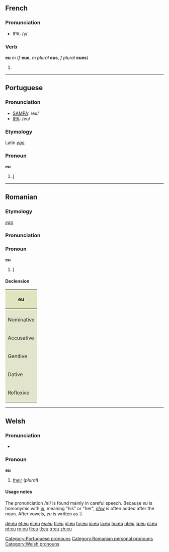 {{see|Eu|EU|.eu}}



==French==
===Pronunciation===
*IPA: /y/
===Verb===
'''eu''' ''m'' (''f'' '''eue''', ''m plural'' '''eus''', ''f plural'' '''eues''')

# {{past participle of|avoir|lang=French}}

----

==Portuguese==
===Pronunciation===
*[[w:SAMPA|SAMPA]]: /eu/
*[[w:IPA|IPA]]: /eu/
===Etymology===
Latin ''[[ego]]''
===Pronoun===
'''eu'''

# [[I]]

[[Category:Portuguese pronouns]]

----

==Romanian==

===Etymology===
{{L.|ro}} ''[[ego]]''

===Pronunciation===
{{IPA|/jew/}}

===Pronoun===
'''eu'''

# [[I]]

====Declension====
{| style="width:30em;background:#F0F0F0"

|-
! colspan="3" style="background:#e2e4c0" | eu

|-
| style="background:#e2e4cb" | 
! style="background:#e2e4cb" | stressed
! style="background:#e2e4cb" | unstressed

|-
! style="height:3em;background:#e2e4cb" | Nominative
| align="center"| eu
| 

|-
! style="height:3em;background:#e2e4cb" | Accusative
| align="center"| (pe) [[mine]]
| align="center"| [[mă]]

|-
! style="height:3em;background:#e2e4cb" | Genitive
| align="center"| [[meu]]
| 

|-
! style="height:3em;background:#e2e4cb" | Dative
| align="center"| [[mie]]
| align="center"| [[îmi]]

|-
! style="height:3em;background:#e2e4cb" | Reflexive
| align="center"| [[mă]]
| 
|}

[[Category:Romanian personal pronouns]]

----

==Welsh==

===Pronunciation===
*{{IPA|/i/; /əi/}}

===Pronoun===
'''eu'''

# [[their]] (''plural'')

====Usage notes====
The pronunciation /əi/ is found mainly in careful speech. Because ''eu'' is homonymic with ''[[ei#Welsh|ei]]'', meaning "his" or "her", ''[[nhw]]'' is often added after the noun. After vowels, ''eu'' is written as ''[['i#Welsh|’i]]''.

[[Category:Welsh pronouns]]

[[de:eu]]
[[et:eu]]
[[el:eu]]
[[es:eu]]
[[fr:eu]]
[[gl:eu]]
[[hy:eu]]
[[io:eu]]
[[la:eu]]
[[hu:eu]]
[[nl:eu]]
[[ja:eu]]
[[pl:eu]]
[[pt:eu]]
[[ro:eu]]
[[fi:eu]]
[[tl:eu]]
[[tr:eu]]
[[zh:eu]]